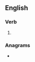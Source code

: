 ==English==

===Verb===
{{head|en|present participle}}

# {{present participle of|spider|lang=en|nocat=1}}

===Anagrams===
* {{anagrams|en|presiding}}